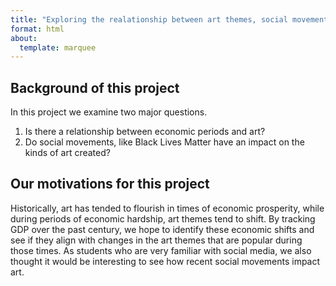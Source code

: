 ```yaml
---
title: "Exploring the realationship between art themes, social movements and the economy!"
format: html
about:
  template: marquee
---
```


## Background of this project

In this project we examine two major questions.

1.   Is there a relationship between economic periods and art?
2.  Do social movements, like Black Lives Matter have an impact on the kinds of art created?

## Our motivations for this project

Historically, art has tended to flourish in times of economic prosperity, while during periods of economic hardship, art themes tend to shift. By tracking GDP over the past century, we hope to identify these economic shifts and see if they align with changes in the art themes that are popular during those times. As students who are very familiar with social media, we also thought it would be interesting to see how recent social movements impact art.
